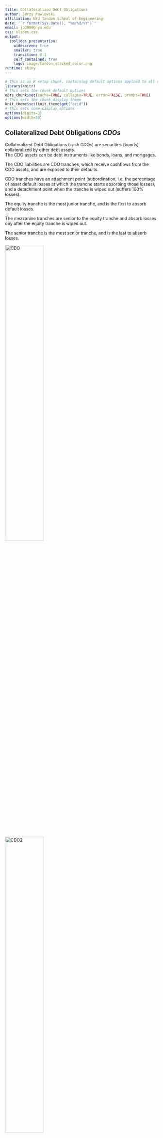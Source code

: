 ```yaml
---
title: Collateralized Debt Obligations
author: Jerzy Pawlowski
affiliation: NYU Tandon School of Engineering
date: '`r format(Sys.Date(), "%m/%d/%Y")`'
email: jp3900@nyu.edu
css: slides.css
output: 
  ioslides_presentation: 
    widescreen: true
    smaller: true
    transition: 0.1
    self_contained: true
    logo: image/tandon_stacked_color.png
runtime: shiny
---
```


```r
# This is an R setup chunk, containing default options applied to all other chunks
library(knitr)
# This sets the chunk default options
opts_chunk$set(cache=TRUE, collapse=TRUE, error=FALSE, prompt=TRUE)
# This sets the chunk display theme
knit_theme$set(knit_theme$get("acid"))
# This sets some display options
options(digits=3)
options(width=80)
```


## Collateralized Debt Obligations *CDOs*


<div class="column_left_50">
Collateralized Debt Obligations (cash CDOs) are securities (bonds) collateralized by other debt assets.  
The CDO assets can be debt instruments like bonds, loans, and mortgages.  

The CDO liabilities are CDO tranches, which receive cashflows from the CDO assets, and are exposed to their defaults.  

CDO tranches have an attachment point (subordination, i.e. the percentage of asset default losses at which the tranche starts absorbing those losses), and a detachment point when the tranche is wiped out (suffers 100% losses).  

The equity tranche is the most junior tranche, and is the first to absorb default losses.  

The mezzanine tranches are senior to the equity tranche and absorb losses ony after the equity tranche is wiped out.  

The senior tranche is the most senior tranche, and is the last to absorb losses.  

</div>

<div class="column_right_50">
![CDO](figure/CDO.jpg){width=50%}
![CDO2](figure/CDO2.jpg){width=50%}

</div>


## *shiny* Application for CDO tranche Losses

This is an embedded external *shiny* application, for calculating CDO tranche losses under the Vasicek model.  
It uses the function shinyAppDir() which executes R code contained in the files ui.R and server.R, stored in the subdirectory shinyapp_cdo_tranche:

```r
library(shiny)
shinyAppDir(
  appDir="shinyapp_cdo_tranche",
  options=list(width="100%", height=400)
  )  # end shinyAppDir
```



